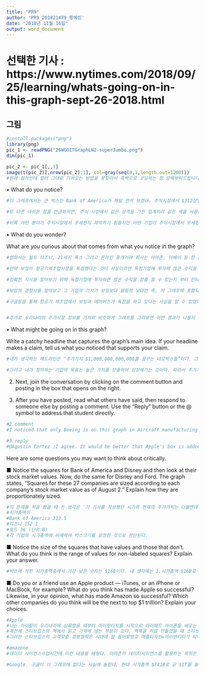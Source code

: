 ---
title: "PR9"
author: 'PR9_201821479_황혜린'
date: "2018년 11월 16일"
output: word_document
---

# 선택한 기사 : https://www.nytimes.com/2018/09/25/learning/whats-going-on-in-this-graph-sept-26-2018.html

## 그림 
```{r}
#install.packages("png")
library(png)
pic_1 <- readPNG("26WGOITGraphLN2-superJumbo.png")
dim(pic_1)

pic_2 <- pic_1[,,1]
image(t(pic_2)[,nrow(pic_2):1], col=gray(seq(0,1,length.out=1200))) 
#원래 컬러인데 컬러 그대로 가져오는 방법을 못찾아서 흑백으로 코딩하는 점 양해부탁드립니다.

```

• What do you notice?

```{r}
#이 그래프에서는 큰 박스인 Bank of America가 제일 먼저 보였다. 주식시장에서 $312상당의 주가가치를 갖고 있다고 한다. 그래프를 살피던 중 네모박스들 밑의 작은 글씨들이 눈에 들어왔다. 애플은 1조 달러 이상의 가장 높은 시장가치를 가졌고, 아마존이 1조달러의 문턱을 넘어 그 뒤를 따른다는 내용이었다. 이 작은 글씨를 읽기 전까지 Bank of America가 미국 주식시장에서 가장 높은 가치를 지녔구나 하고 판단했고 위의 숫자 $1,000,000,000,000는 네모박스들의 모든 주가가치를 합친 것인 줄 알았다. 애플과 아마존을 포함한 그래프를 그렸으면 Bank of America보다 3배 이상 큰 박스를 그려야 해서 배제한 것으로 예측된다. 하지만 저 작은 글씨까지 꼼꼼하게 읽지 않고 지나친다면 두 회사가 1조달러 이상의 가치를 지녔다는 중요한 정보를 지나칠 수 있다. 박스 크기가 3배 이상이어도 그래프에 추가했다면, 좋은 정보들을 더 직관적으로 사람들에게 전달할 수 있지 않을까 하는 아쉬움이 남는다. 

#또 다른 아쉬운 점을 언급하자면, 주식 시장에서 같은 성격을 가진 업계끼리 같은 색을 사용해서 박스를 만들었다면 가독성을 높일 수 있을 것 같다. 

#비록 어떤 분야가 주식시장에서 우세한지 파악하기 힘들지만 어떤 기업이 주식시장에서 우세한지는 쉽게 판단이 가능하기 때문에 각 기업이 보유한 주가가치를 박스크기에 빗대어 표현한 것은 나쁜 방법은 아니라고 생각한다.

```

• What do you wonder?

What are you curious about that comes from what you notice in the graph?
```{r}
#영화사는 월트 디즈니, 21세기 폭스 그리고 온라인 중개거래 회사는 아마존, 이베이 등 한 분야에서 보통 두 개 이상의 회사가 나타났다. 하지만 내 지식으로 비행기 제조 회사는 Boeing하나만 있는 것으로 일차적으로 판단되고 보잉이 그 시장을 독점했다고 예상된다. 

#만약 보잉이 항공기제조업시장을 독점했다는 것이 사실이라면 독점기업에 투자해 많은 수익을 창출 할 수 있지 않을까? 

#정확한 지식을 알아보기 위해 독점기업에 투자하면 많은 수익을 창출 할 수 있는지 부터 인터넷에서 찾아보았다. “기업의 형태 중 가장 힘이 센 부류는 독점기업이다. 독점기업은 가격결정력을 통해 이윤을 확대할 수 있고 경쟁사를 의식한 마케팅 비용을 축소할 수 있는 장점이 있다.”라는 정보가 워렌버핏의 가치투자 방법에 포함되어 있었다. 따라서 보잉의 독점이 확실하다면 우리는 투자를 통해 수익을 창출할 수 있다. 

#보잉의 경쟁사를 알아보고 그 기업의 가치가 보잉보다 월등히 낮다면 즉, 저 그래프에 포함되어 있지 않다면 보잉은 시장을 독점했다고 말할 수 있다. 

#구글링을 통해 항공기 제조업에서 보잉과 에어버스가 독점을 하고 있다는 사실을 알 수 있었다.하지만 에어버스는 아직 그래프에 없으므로 보잉이 독점시장에서 우위를 차지하고 있으며 투자하면 수익을 창출할 수 있을 것이라 판단하려는 찰나 “유럽 항공기 제조업체 에어버스 연간 항공기 주문 계약 규모가 경쟁사 보잉(NYSE:BA)을 뛰어넘었다고 15일(현지시각) CNBC가 보도했다.” – 2018.1.16 출처 : http://news.chosun.com/site/data/html_dir/2018/01/16/2018011602184.html 는 다소 자극적인 정보를 알 수 있었다. 에어버스가 바짝 추격해오고 있으므로 보잉과 에어버스에 분산투자 하는 것이 더 나을 수도 있겠다. 하지만 현재로서는 보잉에 투자하는 것은 나쁘지 않아 보인다.


#추가로 우리나라의 주가시장 정보를 가져와 비슷하게 그래프를 그려보면 어떤 결과가 나올지 궁금하다. 저 그래프와 비교해봐도 재밌을 것 같다. 예측해보자면 삼성, LG의 박스가 제일 크고 그 뒤로 SK, 현대, KAKAO, NAVER 등이 있을 것 같다. 

```


• What might be going on in this graph?

Write a catchy headline that captures the graph’s main idea. If your headline makes a claim, tell us what you noticed that supports your claim.
```{r}
#내가 생각하는 헤드라인은 “주가가치 $1,000,000,000,000를 꿈꾸는 네모박스들”이다. 그래프 위에$1,000,000,000,000이 크게 적혀 있고 주가가치 $1,000,000,000,000을 넘긴 애플과 아마존은 박스를 만들지 않은 것을 감안하였다.

#그리고 내가 정의하는 기업의 목표는 높은 가치를 창출하여 성장해가는 것이다. 따라서 주가가치 1조 달러 문턱을 넘는 것은 모든 기업이 가지고 있는 꿈이라고 생각해 “주가가치 $1,000,000,000,000를 꿈꾸는 네모박스들” 을 헤드라인으로 정하였다.

```

2. Next, join the conversation by clicking on the comment button and posting in the box that opens on the right.

3. After you have posted, read what others have said, then respond to someone else by posting a comment. Use the “Reply” button or the @ symbol to address that student directly.
```{r}
#2.comment
#I noticed that only Boeing is on this graph in Aircraft manufacturing market-section. Then, I think "Boeing" monopolize the market.  What do you think about this?

#3.reply
#@Agustin Cortez ;I agree. It would be better that Apple's box is added.
```

Here are some questions you may want to think about critically.

■ Notice the squares for Bank of America and Disney and then look at their stock market values. Now, do the same for Disney and Ford. The graph states, “Squares for these 27 companies are sized according to each company’s stock market value as of August 2.” Explain how they are proportionately sized.
```{r}
#이 문제를 처음 봤을 때 든 생각은 '기 기사를 작성했던 시기와 현재의 주가가치는 다를텐데'였다. 그래서 최대한 비슷한 시기로 찾아보았다.
#시가총액이 
#Bank of America 313.5
#디즈니 152.1
#포드 36 (단위:B)
#각 기업의 시가총액에 비례하여 박스크기를 설정한 것으로 판단된다. 

```

■ Notice the size of the squares that have values and those that don’t. What do you think is the range of values for non-labeled squares? Explain your answer.
```{r}
#박스에 적힌 시가총액중에서 가장 낮은 숫자는 $16B이다. 내 생각에는 1.시가총액 $16B로 기업의 가치를 나누었거나, 2. 시가총액$16B이하인 기업들은 주가가치 변동이 심해서 non-labeled한 것 같다.
```

■ Do you or a friend use an Apple product — iTunes, or an iPhone or MacBook, for example? What do you think has made Apple so successful? Likewise, in your opinion, what has made Amazon so successful? Which other companies do you think will be the next to top $1 trillion? Explain your choices.
```{r}
#Apple
#나는 아이팟이 우리나라에 상륙했을 때부터 아이팟터치를 시작으로 아이패드 아이폰을 써오는 애플 유저로서 생각하건데 애플은 자사제품을 사고싶게 만드는 재주가 있다. 이른바 호갱이라는 용어가 등장할 정도로 비싼가격에 제품을 출시해도 유저들은 산다. 
#예전에 스티브잡스의 책에서 읽고 기억에 남는 부분이 있다. 맥북을 처음 만들었을 때 스티브잡스와 기술팀은 자주 부딪혔는데, 맥북의 발열을 조절하는 팬(?)을 빼라는 스티브잡스의 무리한 요구때문이었다. 그 이유는 "팬을 넣으면 안예쁘니까"였다. 
#그러한 스티브잡스의 고객맞춤 경영철학은 시대에 잘 들어맞았고 애플디자인=아이덴티티가 되어 승승장구하고있다.

#amazone
#데이터 사이언스수업시간에 이런 내용을 배웠다. 아마존이 데이터사이언스를 활용하는 목적은 고객이 어떤 물건을 살 지 예측해서 그 지역 창고에 미리 가져다 놓는 것이다. 빅데이터와 딥러닝이 도래했던 시기에 아마존의 선견지명으로 데이터분석을 시작했던 것은 현재 아마존이 존재하는 이유중 하나라고 생각한다.

#Google. 구글이 이 그래프에 없다는 사실에 놀랐다. 현대 시가총액 $741B로 곧 $1T를 돌파 할 것 같다.
```